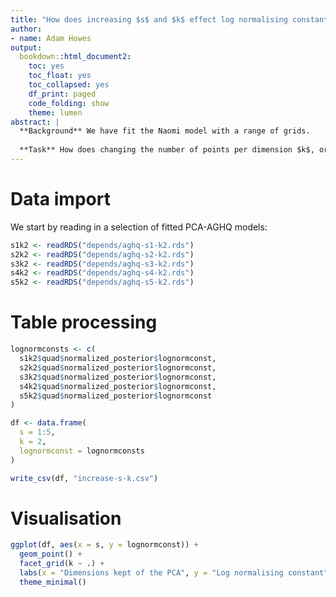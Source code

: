 ```yaml
---
title: "How does increasing $s$ and $k$ effect log normalising constant estimation"
author:
- name: Adam Howes
output:
  bookdown::html_document2:
    toc: yes
    toc_float: yes
    toc_collapsed: yes
    df_print: paged
    code_folding: show
    theme: lumen
abstract: |
  **Background** We have fit the Naomi model with a range of grids.
  
  **Task** How does changing the number of points per dimension $k$, or the number of dimensions of variation kept $s$ change the log normalising constant estimated?
---
```


# Data import

We start by reading in a selection of fitted PCA-AGHQ models:

```r
s1k2 <- readRDS("depends/aghq-s1-k2.rds")
s2k2 <- readRDS("depends/aghq-s2-k2.rds")
s3k2 <- readRDS("depends/aghq-s3-k2.rds")
s4k2 <- readRDS("depends/aghq-s4-k2.rds")
s5k2 <- readRDS("depends/aghq-s5-k2.rds")
```
# Table processing

```r
lognormconsts <- c(
  s1k2$quad$normalized_posterior$lognormconst,
  s2k2$quad$normalized_posterior$lognormconst,
  s3k2$quad$normalized_posterior$lognormconst,
  s4k2$quad$normalized_posterior$lognormconst,
  s5k2$quad$normalized_posterior$lognormconst
)

df <- data.frame(
  s = 1:5,
  k = 2,
  lognormconst = lognormconsts
)

write_csv(df, "increase-s-k.csv")
```

# Visualisation

```r
ggplot(df, aes(x = s, y = lognormconst)) +
  geom_point() +
  facet_grid(k ~ .) +
  labs(x = "Dimensions kept of the PCA", y = "Log normalising constant") +
  theme_minimal()
```
